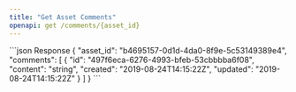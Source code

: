 ```yaml
---
title: "Get Asset Comments"
openapi: get /comments/{asset_id}
---
```

<ResponseExample>
    ```json Response
    {
        "asset_id": "b4695157-0d1d-4da0-8f9e-5c53149389e4",
        "comments": [
    {
        "id": "497f6eca-6276-4993-bfeb-53cbbbba6f08",
        "content": "string",
        "created": "2019-08-24T14:15:22Z",
        "updated": "2019-08-24T14:15:22Z"
    }
        ]
    }
    ```
</ResponseExample>